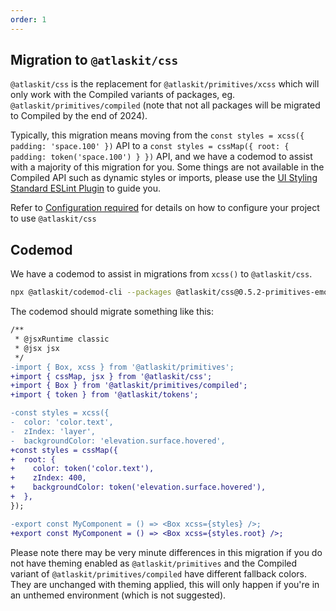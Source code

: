 ```yaml
---
order: 1
---
```


## Migration to `@atlaskit/css`

`@atlaskit/css` is the replacement for `@atlaskit/primitives/xcss` which will only work with the
Compiled variants of packages, eg. `@atlaskit/primitives/compiled` (note that not all packages will
be migrated to Compiled by the end of 2024).

Typically, this migration means moving from the `const styles = xcss({ padding: 'space.100' })` API
to a `const styles = cssMap({ root: { padding: token('space.100') } })` API, and we have a codemod
to assist with a majority of this migration for you. Some things are not available in the Compiled
API such as dynamic styles or imports, please use the
[UI Styling Standard ESLint Plugin](/components/eslint-plugin-ui-styling-standard/) to guide you.

Refer to [Configuration required](/components/css/examples#configuration-required) for details on
how to configure your project to use `@atlaskit/css`

## Codemod

We have a codemod to assist in migrations from `xcss()` to `@atlaskit/css`.

```sh
npx @atlaskit/codemod-cli --packages @atlaskit/css@0.5.2-primitives-emotion-to-compiled --parser tsx --extensions ts,tsx,js ./path/to/folder
```

The codemod should migrate something like this:

```diff
/**
 * @jsxRuntime classic
 * @jsx jsx
 */
-import { Box, xcss } from '@atlaskit/primitives';
+import { cssMap, jsx } from '@atlaskit/css';
+import { Box } from '@atlaskit/primitives/compiled';
+import { token } from '@atlaskit/tokens';

-const styles = xcss({
-  color: 'color.text',
-  zIndex: 'layer',
-  backgroundColor: 'elevation.surface.hovered',
+const styles = cssMap({
+  root: {
+    color: token('color.text'),
+    zIndex: 400,
+    backgroundColor: token('elevation.surface.hovered'),
+  },
});

-export const MyComponent = () => <Box xcss={styles} />;
+export const MyComponent = () => <Box xcss={styles.root} />;
```

Please note there may be very minute differences in this migration if you do not have theming
enabled as `@atlaskit/primitives` and the Compiled variant of `@atlaskit/primitives/compiled` have
different fallback colors. They are unchanged with theming applied, this will only happen if you're
in an unthemed environment (which is not suggested).
